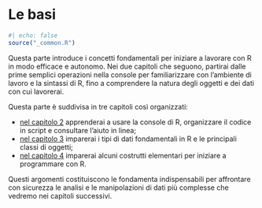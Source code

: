 # Le basi {#sec-basics-intro .unnumbered}

```r
#| echo: false
source("_common.R")
```

Questa parte introduce i concetti fondamentali per iniziare a lavorare con R in modo efficace e autonomo. Nei due capitoli che seguono, partirai dalle prime semplici operazioni nella console per familiarizzare con l'ambiente di lavoro e la sintassi di R, fino a comprendere la natura degli oggetti e dei dati con cui lavorerai.

Questa parte è suddivisa in tre capitoli così organizzati:

- [nel capitolo 2](#sec-basics) apprenderai a usare la console di R, organizzare il codice in script e consultare l'aiuto in linea;
- [nel capitolo 3](#sec-objects) imparerai i tipi di dati fondamentali in R e le principali classi di oggetti;
- [nel capitolo 4](#sec-coding) imparerai alcuni costrutti elementari per iniziare a programmare con R.

Questi argomenti costituiscono le fondamenta indispensabili per affrontare con sicurezza le analisi e le manipolazioni di dati più complesse che vedremo nei capitoli successivi.